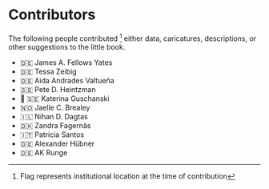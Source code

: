 # Contributors {.unnumbered}

The following people contributed [^1] either data, caricatures, descriptions, or other suggestions to the little book.

- 🇩🇪 James A. Fellows Yates
- 🇩🇪 Tessa Zeibig
- 🇩🇪 Aida Andrades Valtueña
- 🇸🇪 Pete D. Heintzman
- 🏴󠁧󠁢󠁳󠁣󠁴󠁿 🇸🇪 Katerina Guschanski
- 🇳🇴 Jaelle C. Brealey
- 🇮🇱 Nihan D. Dagtas
- 🇩🇰 Zandra Fagernäs
- 🇮🇹 Patrícia Santos
- 🇩🇪 Alexander Hübner
- 🇩🇪 AK Runge

[^1]: Flag represents institutional location at the time of contribution